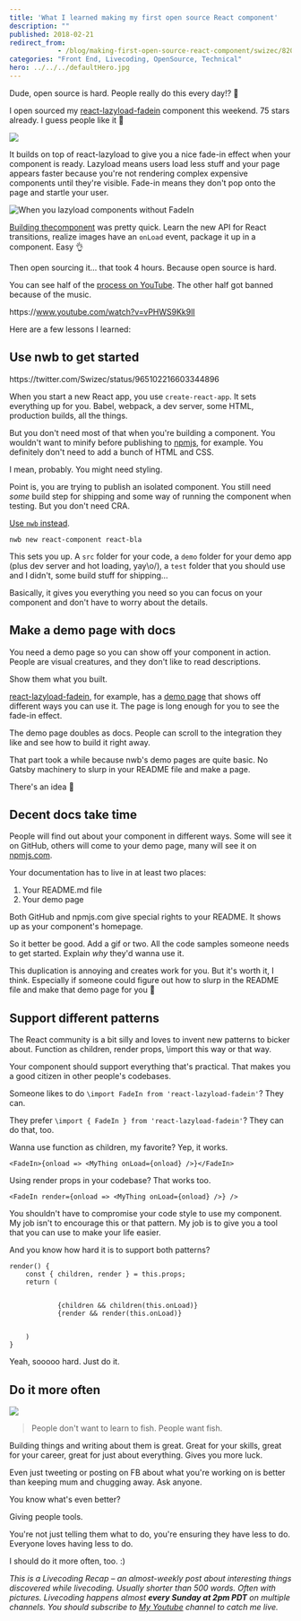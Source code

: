 ```yaml
---
title: 'What I learned making my first open source React component'
description: ""
published: 2018-02-21
redirect_from: 
            - /blog/making-first-open-source-react-component/swizec/8204
categories: "Front End, Livecoding, OpenSource, Technical"
hero: ../../../defaultHero.jpg
---
```

Dude, open source is hard. People really do this every day!? 🤨



I open sourced my [react-lazyload-fadein](https://github.com/Swizec/react-lazyload-fadein) component this weekend. 75 stars already. I guess people like it 💪



![](./img/Swizec-react-lazyload-fadein-raw-master-react-lazyload-fadein.gif)



It builds on top of react-lazyload to give you a nice fade-in effect when your component is ready. Lazyload means users load less stuff and your page appears faster because you're not rendering complex expensive components until they're visible. Fade-in means they don't pop onto the page and startle your user.



![When you lazyload components without FadeIn](./img/media-3o7TKQN2ni0e1B4gpy-giphy.gif)



[Building thecomponent](https://swizec.com/blog/fade-in-lazy-loaded-images-react-css-quick-guide/swizec/8163) was pretty quick. Learn the new API for React transitions, realize images have an `onLoad` event, package it up in a component. Easy 👌



Then open sourcing it… that took 4 hours. Because open source is hard.



You can see half of the [process on YouTube](https://www.youtube.com/watch?v=vPHWS9Kk9lI). The other half got banned because of the music.



https&#x3A;//www.youtube.com/watch?v=vPHWS9Kk9lI



Here are a few lessons I learned:



## Use nwb to get started



https&#x3A;//twitter.com/Swizec/status/965102216603344896



When you start a new React app, you use `create-react-app`. It sets everything up for you. Babel, webpack, a dev server, some HTML, production builds, all the things.



But you don't need most of that when you're building a component. You wouldn't want to minify before publishing to [npmjs](https://www.npmjs.com/), for example. You definitely don't need to add a bunch of HTML and CSS.



I mean, probably. You might need styling.



Point is, you are trying to publish an isolated component. You still need _some_ build step for shipping and some way of running the component when testing. But you don't need CRA.



[Use `nwb` instead](https://github.com/insin/nwb/blob/master/docs/guides/ReactComponents.md#developing-react-components-and-libraries-with-nwb).



```
nwb new react-component react-bla
```



This sets you up. A `src` folder for your code, a `demo` folder for your demo app (plus dev server and hot loading, yay\\o/), a `test` folder that you should use and I didn't, some build stuff for shipping…



Basically, it gives you everything you need so you can focus on your component and don't have to worry about the details.



## Make a demo page with docs



You need a demo page so you can show off your component in action. People are visual creatures, and they don't like to read descriptions.



Show them what you built.



[react-lazyload-fadein](https://react-lazyload-fadein.now.sh/), for example, has a [demo page](https://react-lazyload-fadein.now.sh/) that shows off different ways you can use it. The page is long enough for you to see the fade-in effect.



The demo page doubles as docs. People can scroll to the integration they like and see how to build it right away.



That part took a while because nwb's demo pages are quite basic. No Gatsby machinery to slurp in your README file and make a page.



There's an idea 🤔



## Decent docs take time



People will find out about your component in different ways. Some will see it on GitHub, others will come to your demo page, many will see it on [npmjs.com](http://npmjs.com).



Your documentation has to live in at least two places:



1. Your README.md file
2. Your demo page



Both GitHub and npmjs.com give special rights to your README. It shows up as your component's homepage.



So it better be good. Add a gif or two. All the code samples someone needs to get started. Explain _why_ they'd wanna use it.



This duplication is annoying and creates work for you. But it's worth it, I think. Especially if someone could figure out how to slurp in the README file and make that demo page for you 🤔



## Support different patterns



The React community is a bit silly and loves to invent new patterns to bicker about. Function as children, render props, \\import this way or that way.



Your component should support everything that's practical. That makes you a good citizen in other people's codebases.



Someone likes to do `\import FadeIn from 'react-lazyload-fadein'`? They can.



They prefer `\import { FadeIn } from 'react-lazyload-fadein'`? They can do that, too.



Wanna use function as children, my favorite? Yep, it works.



```
<FadeIn>{onload => <MyThing onLoad={onload} />}</FadeIn>
```



Using render props in your codebase? That works too.



```
<FadeIn render={onload => <MyThing onLoad={onload} />} />
```



You shouldn't have to compromise your code style to use my component. My job isn't to encourage this or that pattern. My job is to give you a tool that you can use to make your life easier.



And you know how hard it is to support both patterns?



```
render() {
    const { children, render } = this.props;
    return (
        

            {children && children(this.onLoad)}
            {render && render(this.onLoad)}
        

    )
}
```



Yeah, sooooo hard. Just do it.



## Do it more often



![](./img/blog-wp-content-uploads-2018-02-shia-labeouf-do-it-1.gif)



> People don't want to learn to fish. People want fish.



Building things and writing about them is great. Great for your skills, great for your career, great for just about everything. Gives you more luck.



Even just tweeting or posting on FB about what you're working on is better than keeping mum and chugging away. Ask anyone.



You know what's even better?



Giving people tools.



You're not just telling them what to do, you're ensuring they have less to do. Everyone loves having less to do.



I should do it more often, too. :)



_This is a Livecoding Recap – an almost-weekly post about interesting things discovered while livecoding. Usually shorter than 500 words. Often with pictures. Livecoding happens almost **every Sunday at 2pm PDT** on multiple channels. You should subscribe to [My Youtube](https://www.youtube.com/TheSwizec) channel to catch me live._
